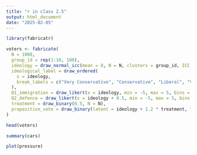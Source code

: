 ```yaml
---
title: "r in class 2.5"
output: html_document
date: "2025-02-05"
---
```


```r
library(fabricatr)

voters <- fabricate(
  N = 1000,
  group_id = rep(1:10, 100),
  ideology = draw_normal_icc(mean = 0, N = N, clusters = group_id, ICC = 0.7),
  ideological_label = draw_ordered(
    x = ideology,
    break_labels = c("Very Conservative", "Conservative", "Liberal", "Very Liberal")
  ),
  Q1_immigration = draw_likert(x = ideology, min = -5, max = 5, bins = 7),
  Q2_defence = draw_likert(x = ideology + 0.5, min = -5, max = 5, bins = 7),
  treatment = draw_binary(0.5, N = N),
  proposition_vote = draw_binary(latent = ideology + 1.2 * treatment, link = "probit")
)

head(voters)
```



```r
summary(cars)
```



```r
plot(pressure)
```


